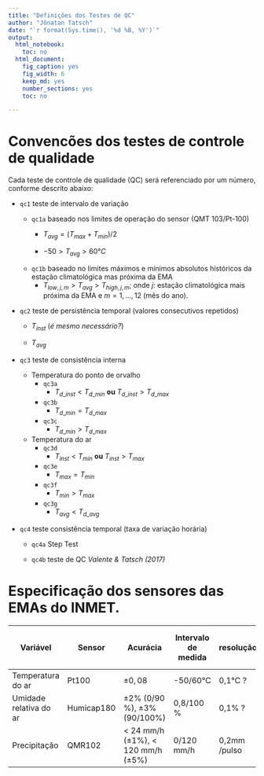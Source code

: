 ```yaml
---
title: "Definições dos Testes de QC"
author: "Jônatan Tatsch"
date: "`r format(Sys.time(), '%d %B, %Y')`"
output:
  html_notebook:
    toc: no
  html_document:
    fig_caption: yes
    fig_width: 6
    keep_md: yes
    number_sections: yes
    toc: no

---
```


# Convencões dos testes de controle de qualidade

Cada teste de controle de qualidade (QC) será referenciado por um número, 
conforme descrito abaixo:

- `qc1` teste de intervalo de variação 

    - `qc1a` baseado nos limites de operação do sensor (QMT 103/Pt-100)
        - $T_{avg}=(T_{max}+T_{min})/2$
        
        - $-50 > T_{avg} > 60 °C$
    
    - `qc1b` baseado no limites máximos e mínimos absolutos históricos da estação climatológica mas próxima da EMA
        - $T_{low, j, m} > T_{avg} >  T_{high, j, m}$; onde $j$: estação climatológica mais próxima da EMA e $m = 1,...,12$ (mês do ano).

- `qc2` teste de persistência temporal (valores consecutivos repetidos) 

    - $T_{inst}$ (*é mesmo necessário?*)

    - $T_{avg}$

- `qc3` teste de consistência interna


    - Temperatura do ponto de orvalho
        - `qc3a`
            - $T_{d\_inst} < T_{d\_min}$ **ou** $T_{d\_inst} > T_{d\_max}$

        - `qc3b`
            - $T_{d\_min} = T_{d\_max}$

        - `qc3c`
            - $T_{d\_min} > T_{d\_max}$

    - Temperatura do ar
        - `qc3d`
            - $T_{inst} < T_{min}$ **ou** $T_{inst} > T_{max}$
       
        - `qc3e`
            - $T_{max} = T_{min}$

        - `qc3f`
            - $T_{min} > T_{max}$
            
        - `qc3g`
            - $T_{avg} < T_{d\_avg}$


- `qc4` teste consistência temporal (taxa de variação horária)

    - `qc4a` Step Test
    
    - `qc4b` teste de QC *Valente & Tatsch (2017)*



# Especificação dos sensores das EMAs do INMET.

| Variável               | Sensor     | Acurácia                                | Intervalo de medida | resolução    | altura acima do solo |
|------------------------|------------|-----------------------------------------|---------------------|--------------|----------------------|
| Temperatura do ar      | Pt100      | $\pm0,08$                               | -50/60°C            | 0,1°C ?      | 2 m                  |
| Umidade relativa do ar | Humicap180 | $\pm2\%$ (0/90 %), $\pm3\%$ (90/100%)  | 0,8/100 \%          | 0,1% ?       | 2 m                  |
| Precipitação           | QMR102     | < 24 mm/h ($\pm 1\%$), < 120 mm/h ($\pm5\%$) | 0/120 mm/h          | 0,2mm /pulso | 1,5 m                |



